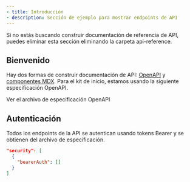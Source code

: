 ```yaml
---
- title: Introducción
- description: Sección de ejemplo para mostrar endpoints de API
---
```


<Note>
  Si no estás buscando construir documentación de referencia de API, puedes eliminar esta sección eliminando la carpeta api-reference.
</Note>

## Bienvenido

Hay dos formas de construir documentación de API: [OpenAPI](https://mintlify.com/docs/api-playground/openapi/setup) y [componentes MDX](https://mintlify.com/docs/api-playground/mdx/configuration). Para el kit de inicio, estamos usando la siguiente especificación OpenAPI.

<Card title="Endpoints de la Tienda de Plantas" icon="leaf" href="https://github.com/mintlify/starter/blob/main/api-reference/openapi.json">
  Ver el archivo de especificación OpenAPI
</Card>

## Autenticación

Todos los endpoints de la API se autentican usando tokens Bearer y se obtienen del archivo de especificación.

```json
"security": [
  {
    "bearerAuth": []
  }
]
```
